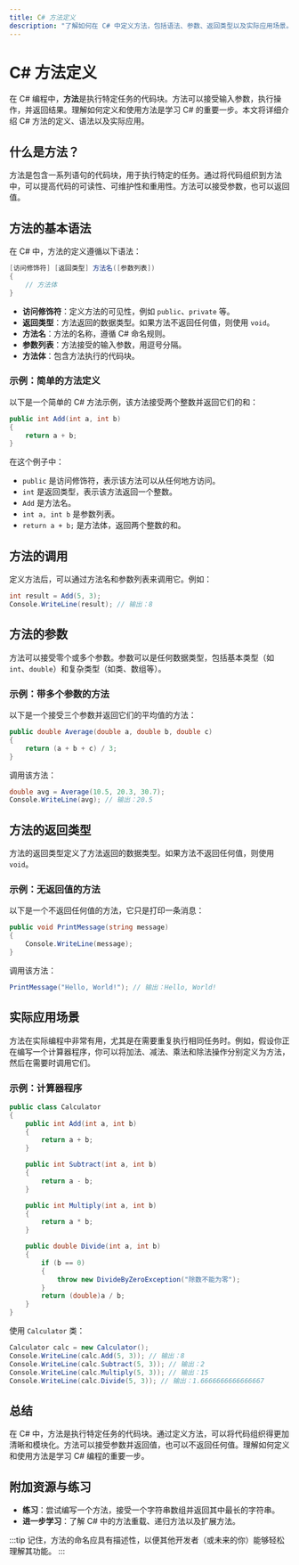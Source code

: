 ```yaml
---
title: C# 方法定义
description: "了解如何在 C# 中定义方法，包括语法、参数、返回类型以及实际应用场景。"
---
```


# C# 方法定义

在 C# 编程中，**方法**是执行特定任务的代码块。方法可以接受输入参数，执行操作，并返回结果。理解如何定义和使用方法是学习 C# 的重要一步。本文将详细介绍 C# 方法的定义、语法以及实际应用。

## 什么是方法？

方法是包含一系列语句的代码块，用于执行特定的任务。通过将代码组织到方法中，可以提高代码的可读性、可维护性和重用性。方法可以接受参数，也可以返回值。

## 方法的基本语法

在 C# 中，方法的定义遵循以下语法：

```csharp
[访问修饰符] [返回类型] 方法名([参数列表])
{
    // 方法体
}
```

- **访问修饰符**：定义方法的可见性，例如 `public`、`private` 等。
- **返回类型**：方法返回的数据类型。如果方法不返回任何值，则使用 `void`。
- **方法名**：方法的名称，遵循 C# 命名规则。
- **参数列表**：方法接受的输入参数，用逗号分隔。
- **方法体**：包含方法执行的代码块。

### 示例：简单的方法定义

以下是一个简单的 C# 方法示例，该方法接受两个整数并返回它们的和：

```csharp
public int Add(int a, int b)
{
    return a + b;
}
```

在这个例子中：
- `public` 是访问修饰符，表示该方法可以从任何地方访问。
- `int` 是返回类型，表示该方法返回一个整数。
- `Add` 是方法名。
- `int a, int b` 是参数列表。
- `return a + b;` 是方法体，返回两个整数的和。

## 方法的调用

定义方法后，可以通过方法名和参数列表来调用它。例如：

```csharp
int result = Add(5, 3);
Console.WriteLine(result); // 输出：8
```

## 方法的参数

方法可以接受零个或多个参数。参数可以是任何数据类型，包括基本类型（如 `int`、`double`）和复杂类型（如类、数组等）。

### 示例：带多个参数的方法

以下是一个接受三个参数并返回它们的平均值的方法：

```csharp
public double Average(double a, double b, double c)
{
    return (a + b + c) / 3;
}
```

调用该方法：

```csharp
double avg = Average(10.5, 20.3, 30.7);
Console.WriteLine(avg); // 输出：20.5
```

## 方法的返回类型

方法的返回类型定义了方法返回的数据类型。如果方法不返回任何值，则使用 `void`。

### 示例：无返回值的方法

以下是一个不返回任何值的方法，它只是打印一条消息：

```csharp
public void PrintMessage(string message)
{
    Console.WriteLine(message);
}
```

调用该方法：

```csharp
PrintMessage("Hello, World!"); // 输出：Hello, World!
```

## 实际应用场景

方法在实际编程中非常有用，尤其是在需要重复执行相同任务时。例如，假设你正在编写一个计算器程序，你可以将加法、减法、乘法和除法操作分别定义为方法，然后在需要时调用它们。

### 示例：计算器程序

```csharp
public class Calculator
{
    public int Add(int a, int b)
    {
        return a + b;
    }

    public int Subtract(int a, int b)
    {
        return a - b;
    }

    public int Multiply(int a, int b)
    {
        return a * b;
    }

    public double Divide(int a, int b)
    {
        if (b == 0)
        {
            throw new DivideByZeroException("除数不能为零");
        }
        return (double)a / b;
    }
}
```

使用 `Calculator` 类：

```csharp
Calculator calc = new Calculator();
Console.WriteLine(calc.Add(5, 3)); // 输出：8
Console.WriteLine(calc.Subtract(5, 3)); // 输出：2
Console.WriteLine(calc.Multiply(5, 3)); // 输出：15
Console.WriteLine(calc.Divide(5, 3)); // 输出：1.6666666666666667
```

## 总结

在 C# 中，方法是执行特定任务的代码块。通过定义方法，可以将代码组织得更加清晰和模块化。方法可以接受参数并返回值，也可以不返回任何值。理解如何定义和使用方法是学习 C# 编程的重要一步。

## 附加资源与练习

- **练习**：尝试编写一个方法，接受一个字符串数组并返回其中最长的字符串。
- **进一步学习**：了解 C# 中的方法重载、递归方法以及扩展方法。

:::tip
记住，方法的命名应具有描述性，以便其他开发者（或未来的你）能够轻松理解其功能。
:::